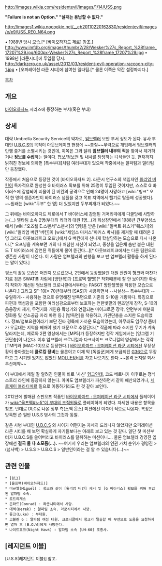 http://images.wikia.com/residentevil/images/1/14/USS.png

'''"Failure is not an Option."'''
'''"실패는 용납할 수 없다."'''

http://images1.wikia.nocookie.net/__cb20110220162830/residentevil/images/e/e9/USS_RE0_N64.png

• 1988년 당시 모습.[* [바이오하자드 제로] 참조.]
http://www.imfdb.org/images/thumb/2/28/Wesker%27s_Report_%28frame_17207%29.jpg/600px-Wesker%27s_Report_%28frame_17207%29.jpg
• 1998년 [라쿤시티]에 투입될 당시.
http://darkzero.co.uk/asset/2012/03/resident-evil-operation-raccoon-city-1.jpg
• [오퍼레이션 라쿤 시티]에 참여한 델타팀.[* 물론 이쪽은 약간 설정파괴다.]

[[목차]]
== 개요 ==
[[바이오하자드]] 시리즈에 등장하는 부서(혹은 부대)

== 상세 ==
대략 Umbrella Security Service의 약자로, [[엄브렐러]] 보안 부서 정도가 된다. 유사 부대인 [[U.B.C.S]]의 목적이 아웃브레이크 현장에 ~~총질~~무력으로 개입해서 엄브렐러의 만행 증거를 소멸시키는 것인데, 이쪽은 그와 달리 '''엄브렐러 내부의 적'''을 찾아서 제거하거나 '''정보를 수집'''하는 일이다. 첩보/정보전 및 내사를 담당하는 녀석들인 듯. 현재까지 밝혀진 정보에 의하면 [특수부대]처럼 여러부대가 있으며 작중에서는 알파팀과 델타팀만 등장했다.

작중에서 처음으로 등장한 것이 [바이오하자드 2]. 라쿤시 연구소의 책임자인 [[윌리엄 버킨]]이 독자적으로 완성한 G 바이러스 확보를 위해 25명이 투입된 것이지만, 스스로 G 바이러스에 감염되어 괴물이 된 버킨의 공격으로 인해 24명이 사망하고 [wiki:"헝크" 오직 한 명의 생존자만이 바이러스 샘플을 갖고 목표 지역에서 헬기로 탈출에 성공했다]. ~~원래는 [wiki:"두부" 한 명] 더 있었지만 두부찌개가 되었다.~~

그 뒤에는 바이오하자드 제로에서 T 바이러스에 감염된 거머리떼에게 다굴당해 사망하는(...) 델타팀 소속 2명(부대의 리더와 대원 1명...)과  회상장면에서 1988년 간부양성소에서 [wiki:"오즈웰 E.스펜서"스펜서]의 명령을 받은 [wiki:"알버트 웨스커"웨스커]와 [wiki:"윌리엄 버킨"버킨]이 [wiki:"제임스 마커스"마커스 박사]를 제거할 때 데려온 2명 그리고 아웃브레이크 오프닝에서 G 버킨에게 신나게 학살당하는 모습으로 다시 나온다.[* 오프닝을 계속보면 거의 다 처참한 시신이 되었고, 중상을 입은채 숨만 붙은 대원도 T 바이러스에 감연된 쥐들에게 물어 뜯긴다...][* 아웃브레이크에서는 다른 팀원으로 생존한 사람이 나온다. 이 사람은 엄브렐러의 만행을 보고 반 엄브렐러 활동을 하게 된다는 말이 있다.]

평소의 활동 모습은 어떤지 모르겠으나, 2편에서 등장했을땐 대원 전원이 헝크와 마찬가지로 검은 SWAT풍 차림에 [방탄복]과 [프로텍 헬멧][* 작화때문에 잘 안 보이지만 확실히 작화가 개선된 엄브렐러 크로니클에서부터는 PASGT 방탄헬멧을 착용한 모습으로 나온다.] 그리고 SF-10[* 70년대부터 [SAS]가 사용하면서 --사실상-- 특수부대가 --유일하게-- 사용하는 것으로 유명해진 방독면으로 기존의 S-10을 개량하다. 특징으로 파편과 핵섬광을 포함한 여러섬광으로부터 보호하는 연한빛깔의 렌즈덮개 장착, S-10의 음용장치 제거, 무전기와 개인용 확성기와 연결되는 마이크로폰 장착, 안면부에 여분의 정화통 및 산소공급 자리 마련 등.] [방독면]을 착용하고, 기관단총을 소지한 모습이었다. 정보/첩보요원이라기 보단 진짜 경특에 가까운 모습이었는데, 아무래도 임무상 좀비가 우글대는 지역을 헤매야 했기 때문으로 추정된다.[* 작품에 따라 소지한 무기가 계속 달라지는데, 제로와 2편 영상에서는 [MP5]가 등장하지만 정작 게임에서는 [잉그램 기관단총]이 나온다. 이후 엄브렐러 크로니컬과 다크사이드 크로니컬의 영상에서는 각각 [TMP]와 [MAC-10]으로 등장한다.] [[바이오하자드 : 오퍼레이션 라쿤 시티]]에선 무장상황이 좋아졌는데 '''클로킹 장비'''는 물론이고 이제 막 [독일군]에게 보급되던 [[G36]]으로 무장하고 그 시기엔 있지도 않았던 [[MOLLE]]장비를 차고 나오기도 한다.~~본격 돈지랄 회사 우산제약~~

이 부대에서 제일 잘 알려진 인물이 바로 '사신' [[헝크]]인데, 코드 베로니카 이후로는 정식 스토리 라인에 등장하지 않는다. 아마도 엄브렐러가 파산하면서 같이 해산되었거나, [[세르게이 블라디미르]] 밑으로 이동하기라도 한 것 같아 보인다.

2012년에 발매된 스핀오프 작품인 [[바이오하자드 : 오퍼레이션 라쿤 시티]]에서 플레이어가 [[wiki:"울프팩#s-5"이 부대의 조직원들]]로 플레이하게 되었다. 자세한 내용은 항목을 참조. 반대로 DLC로 나온 정부 측(스펙 옵스) 미션에선 이쪽이 적으로 나온다. 복장은 방독면 쓴 일반 U.S.S 병사의 그것과 동일.

같은 사병 부대인 [[U.B.C.S]] 와 사이가 어떤지는 자세히 드러나지 않았지만 오퍼레이션 라쿤 시티를 해 보면 확실하게 자기들보다는 아래로 보고 있는 것 같다. 일단 첫 미션부터가 U.B.C.S를 쓸어버리고 바이러스를 탈취하는 미션이니.... 물론 엄브렐러 경영진 입장에선 '''결국 둘 다 소모품(...).''' 
~~여기서 우리는 엄브렐러의 인권 가치 순위가 경영진 > (넘사벽) > U.S.S > U.B.C.S > 일반인이라는 걸 알 수 있습니다(...)~~

== 관련 인물 ==
 * [헝크]
 * [울프팩(바이오하자드)]
 * 미규엘(Miguel) : 헝크와 같이 [윌리엄 버킨] 제거 및 [G 바이러스] 확보를 위해 투입된 알파팀 소속.
 * 로드리게스
 * 콘라드(Conrad) : 라쿤시티에서 사망.
 * 데렉(Derek) : 알파팀 소속. 라쿤시티에서 사망.
 * 류크(Luke) : 부대원.
 * 고블린 6 : 알파팀 여성 대원. 크로니클에서 헝크가 탈출할 때 무전으로 도움을 요청하지만 얼마 후 [B.O.W]에게 사망한다.
 * 나이트호크(Night Hawk) : 알파팀 소속 [UH-60] 조종사.

== [레지던트 이블] ==
[U.S.S(레지던트 이블)] 참고.
